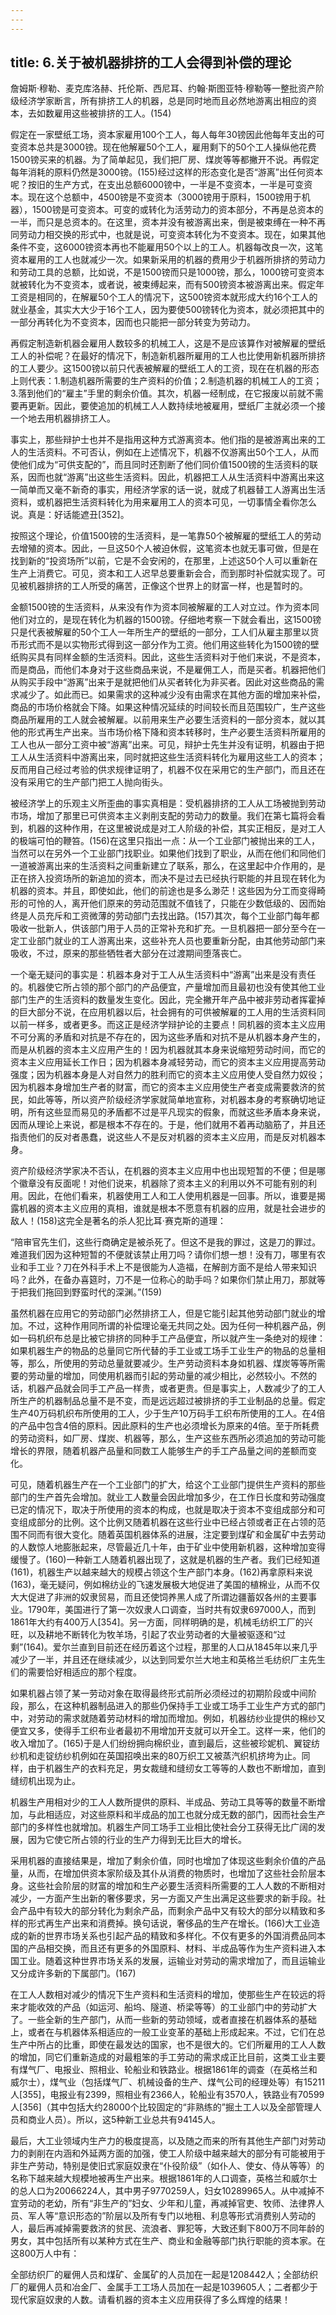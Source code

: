 ```yaml
---
---
---
```

title: 6.关于被机器排挤的工人会得到补偿的理论
---




詹姆斯·穆勒、麦克库洛赫、托伦斯、西尼耳、约翰·斯图亚特·穆勒等一整批资产阶级经济学家断言，所有排挤工人的机器，总是同时地而且必然地游离出相应的资本，去如数雇用这些被排挤的工人。(154)

假定在一家壁纸工场，资本家雇用100个工人，每人每年30镑因此他每年支出的可变资本总共是3000镑。现在他解雇50个工人，雇用剩下的50个工人操纵他花费1500镑买来的机器。为了简单起见，我们把厂房、煤炭等等都撇开不说。再假定每年消耗的原料仍然是3000镑。(155)经过这样的形态变化是否“游离”出任何资本呢？按旧的生产方式，在支出总额6000镑中，一半是不变资本，一半是可变资本。现在这个总额中，4500镑是不变资本（3000镑用于原料，1500镑用于机器），1500镑是可变资本。可变的或转化为活劳动力的资本部分，不再是总资本的一半，而只是总资本的。在这里，资本并没有被游离出来，倒是被束缚在一种不再同劳动力相交换的形式中，也就是说，可变资本转化为不变资本。现在，如果其他条件不变，这6000镑资本再也不能雇用50个以上的工人。机器每改良一次，这笔资本雇用的工人也就减少一次。如果新采用的机器的费用少于机器所排挤的劳动力和劳动工具的总额，比如说，不是1500镑而只是1000镑，那么，1000镑可变资本就被转化为不变资本，或者说，被束缚起来，而有500镑资本被游离出来。假定年工资是相同的，在解雇50个工人的情况下，这500镑资本就形成大约16个工人的就业基金，其实大大少于16个工人，因为要使500镑转化为资本，就必须把其中的一部分再转化为不变资本，因而也只能把一部分转变为劳动力。

再假定制造新机器会雇用人数较多的机械工人，这是不是应该算作对被解雇的壁纸工人的补偿呢？在最好的情况下，制造新机器所雇用的工人也比使用新机器所排挤的工人要少。这1500镑以前只代表被解雇的壁纸工人的工资，现在在机器的形态上则代表：1.制造机器所需要的生产资料的价值；2.制造机器的机械工人的工资；3.落到他们的“雇主”手里的剩余价值。其次，机器一经制成，在它报废以前就不需要再更新。因此，要使追加的机械工人人数持续地被雇用，壁纸厂主就必须一个接一个地去用机器排挤工人。

事实上，那些辩护士也并不是指用这种方式游离资本。他们指的是被游离出来的工人的生活资料。不可否认，例如在上述情况下，机器不仅游离出50个工人，从而使他们成为“可供支配的”，而且同时还割断了他们同价值1500镑的生活资料的联系，因而也就“游离”出这些生活资料。因此，机器把工人从生活资料中游离出来这一简单而又毫不新奇的事实，用经济学家的话一说，就成了机器替工人游离出生活资料，或机器把生活资料转化为用来雇用工人的资本可见，一切事情全看你怎么说。真是：好话能遮丑[352]。

按照这个理论，价值1500镑的生活资料，是一笔靠50个被解雇的壁纸工人的劳动去增殖的资本。因此，一旦这50个人被迫休假，这笔资本也就无事可做，但是在找到新的“投资场所”以前，它是不会安闲的，在那里，上述这50个人可以重新在生产上消费它。可见，资本和工人迟早总要重新会合，而到那时补偿就实现了。可见被机器排挤的工人所受的痛苦，正像这个世界上的财富一样，也是暂时的。





金额1500镑的生活资料，从来没有作为资本同被解雇的工人对立过。作为资本同他们对立的，是现在转化为机器的1500镑。仔细地考察一下就会看出，这1500镑只是代表被解雇的50个工人一年所生产的壁纸的一部分，工人们从雇主那里以货币形式而不是以实物形式得到这一部分作为工资。他们用这些转化为1500镑的壁纸购买具有同样金额的生活资料。因此，这些生活资料对于他们来说，不是资本，而是商品，而他们本身对于这些商品来说，不是雇佣工人，而是买者。机器把他们从购买手段中“游离”出来于是就把他们从买者转化为非买者。因此对这些商品的需求减少了。如此而已。如果需求的这种减少没有由需求在其他方面的增加来补偿，商品的市场价格就会下降。如果这种情况延续的时间较长而且范围较广，生产这些商品所雇用的工人就会被解雇。以前用来生产必要生活资料的一部分资本，就以其他的形式再生产出来。当市场价格下降和资本转移时，生产必要生活资料所雇用的工人也从一部分工资中被“游离”出来。可见，辩护士先生并没有证明，机器由于把工人从生活资料中游离出来，同时就把这些生活资料转化为雇用这些工人的资本；反而用自己经过考验的供求规律证明了，机器不仅在采用它的生产部门，而且还在没有采用它的生产部门把工人抛向街头。

被经济学上的乐观主义所歪曲的事实真相是：受机器排挤的工人从工场被抛到劳动市场，增加了那里已可供资本主义剥削支配的劳动力的数量。我们在第七篇将会看到，机器的这种作用，在这里被说成是对工人阶级的补偿，其实正相反，是对工人的极端可怕的鞭笞。(156)在这里只指出一点：从一个工业部门被抛出来的工人，当然可以在另外一个工业部门找职业。如果他们找到了职业，从而在他们和同他们一道被游离出来的生活资料之间重新建立了联系，那么，在这里起中介作用的，是正在挤入投资场所的新追加的资本，而决不是过去已经执行职能的并且现在转化为机器的资本。并且，即使如此，他们的前途也是多么渺茫！这些因为分工而变得畸形的可怜的人，离开他们原来的劳动范围就不值钱了，只能在少数低级的、因而始终是人员充斥和工资微薄的劳动部门去找出路。(157)其次，每个工业部门每年都吸收一批新人，供该部门用于人员的正常补充和扩充。一旦机器把一部分至今在一定工业部门就业的工人游离出来，这些补充人员也要重新分配，由其他劳动部门来吸收，不过，原来的那些牺牲者大部分在过渡期间堕落丧亡。

一个毫无疑问的事实是：机器本身对于工人从生活资料中“游离”出来是没有责任的。机器使它所占领的那个部门的产品便宜，产量增加而且最初也没有使其他工业部门生产的生活资料的数量发生变化。因此，完全撇开年产品中被非劳动者挥霍掉的巨大部分不说，在应用机器以后，社会拥有的可供被解雇的工人用的生活资料同以前一样多，或者更多。而这正是经济学辩护论的主要点！同机器的资本主义应用不可分离的矛盾和对抗是不存在的，因为这些矛盾和对抗不是从机器本身产生的，而是从机器的资本主义应用产生的！因为机器就其本身来说缩短劳动时间，而它的资本主义应用延长工作日；因为机器本身减轻劳动，而它的资本主义应用提高劳动强度；因为机器本身是人对自然力的胜利而它的资本主义应用使人受自然力奴役；因为机器本身增加生产者的财富，而它的资本主义应用使生产者变成需要救济的贫民，如此等等，所以资产阶级经济学家就简单地宣称，对机器本身的考察确切地证明，所有这些显而易见的矛盾都不过是平凡现实的假象，而就这些矛盾本身来说，因而从理论上来说，都是根本不存在的。于是，他们就用不着再动脑筋了，并且还指责他们的反对者愚蠢，说这些人不是反对机器的资本主义应用，而是反对机器本身。

资产阶级经济学家决不否认，在机器的资本主义应用中也出现短暂的不便；但是哪个徽章没有反面呢！对他们说来，机器除了资本主义的利用以外不可能有别的利用。因此，在他们看来，机器使用工人和工人使用机器是一回事。所以，谁要是揭露机器的资本主义应用的真相，谁就是根本不愿意有机器的应用，就是社会进步的敌人！(158)这完全是著名的杀人犯比耳·赛克斯的道理：

“陪审官先生们，这些行商确定是被杀死了。但这不是我的罪过，这是刀的罪过。难道我们因为这种短暂的不便就该禁止用刀吗？请你们想一想！没有刀，哪里有农业和手工业？刀在外科手术上不是很能为人造福，在解剖方面不是给人带来知识吗？此外，在备办喜筵时，刀不是一位称心的助手吗？如果你们禁止用刀，那就等于把我们拖回到野蛮时代的深渊。”(159)

虽然机器在应用它的劳动部门必然排挤工人，但是它能引起其他劳动部门就业的增加。不过，这种作用同所谓的补偿理论毫无共同之处。因为任何一种机器产品，例如一码机织布总是比被它排挤的同种手工产品便宜，所以就产生一条绝对的规律：如果机器生产的物品的总量同它所代替的手工业或工场手工业生产的物品的总量相等，那么，所使用的劳动总量就要减少。生产劳动资料本身如机器、煤炭等等所需要的劳动量的增加，同使用机器而引起的劳动量的减少相比，必然较小。不然的话，机器产品就会同手工产品一样贵，或者更贵。但是事实上，人数减少了的工人所生产的机器制品总量不是不变，而是远远超过被排挤的手工业制品的总量。假定生产40万码机织布所使用的工人，少于生产10万码手工织布所使用的工人。在4倍的产品中包含4倍的原料。因此原料的生产也必须增长为原来的4倍。至于所耗费的劳动资料，如厂房、煤炭、机器等，那么，生产这些东西所必须追加的劳动可能增长的界限，随着机器产品量和同数工人能够生产的手工产品量之间的差额而变化。

可见，随着机器生产在一个工业部门的扩大，给这个工业部门提供生产资料的那些部门的生产首先会增加。就业工人数量会因此增加多少，在工作日长度和劳动强度已定的情况下，取决于所使用的资本的构成，也就是取决于资本不变组成部分和可变组成部分的比例。这个比例又随着机器在这些行业中已经占领或者正在占领的范围不同而有很大变化。随着英国机器体系的进展，注定要到煤矿和金属矿中去劳动的人数惊人地膨胀起来，尽管最近几十年，由于矿业中使用新机器，这种增加变得缓慢了。(160)一种新工人随着机器出现了，这就是机器的生产者。我们已经知道(161)，机器生产以越来越大的规模占领这个生产部门本身。(162)再拿原料来说(163)，毫无疑问，例如棉纺业的飞速发展极大地促进了美国的植棉业，从而不仅大大促进了非洲的奴隶贸易，而且还使饲养黑人成了所谓边疆蓄奴各州的主要事业。1790年，美国进行了第一次奴隶人口调查，当时共有奴隶697000人，而到1861年大约有400万人[354]。另一方面，同样明确的是，机械毛纺织工厂的兴旺，以及耕地不断转化为牧羊场，引起了农业劳动者的大量被驱逐和“过剩”(164)。爱尔兰直到目前还在经历着这个过程，那里的人口从1845年以来几乎减少了一半，并且还在继续减少，以达到同爱尔兰大地主和英格兰毛纺织厂主先生们的需要恰好相适应的那个程度。

如果机器占领了某一劳动对象在取得最终形式前所必须经过的初期阶段或中间阶段，那么，在这种机器制品进入的那些仍保持手工业或工场手工业生产方式的部门中，对劳动的需求就随着劳动材料的增加而增加。例如，机器纺纱业提供的棉纱又便宜又多，使得手工织布业者最初不用增加开支就可以开全工。这样一来，他们的收入增加了。(165)于是人们纷纷拥向棉织业，直到最后，这些被珍妮机、翼锭纺纱机和走锭纺纱机例如在英国招唤出来的80万织工又被蒸汽织机挤垮为止。同样，由于机器生产的衣料充足，男女裁缝和缝纫女工等等的人数也不断增加，直到缝纫机出现为止。

机器生产用相对少的工人人数所提供的原料、半成品、劳动工具等等的数量不断增加，与此相适应，对这些原料和半成品的加工也就分成无数的部门，因而社会生产部门的多样性也就增加。机器生产同工场手工业相比使社会分工获得无比广阔的发展，因为它使它所占领的行业的生产力得到无比巨大的增长。

采用机器的直接结果是，增加了剩余价值，同时也增加了体现这些剩余价值的产品量，从而，在增加供资本家阶级及其仆从消费的物质时，也增加了这些社会阶层本身。这些社会阶层的财富的增加和生产必要生活资料所需要的工人人数的不断相对减少，一方面产生出新的奢侈要求，另一方面又产生出满足这些要求的新手段。社会产品中有较大的部分转化为剩余产品，而剩余产品中又有较大的部分以精致和多样的形式再生产出来和消费掉。换句话说，奢侈品的生产在增长。(166)大工业造成的新的世界市场关系也引起产品的精致和多样化。不仅有更多的外国消费品同本国的产品相交换，而且还有更多的外国原料、材料、半成品等作为生产资料进入本国工业。随着这种世界市场关系的发展，运输业对劳动的需求增加了，而且运输业又分成许多新的下属部门。(167)

在工人人数相对减少的情况下生产资料和生活资料的增加，使那些生产在较远的将来才能收效的产品（如运河、船坞、隧道、桥梁等等）的工业部门中的劳动扩大了。一些全新的生产部门，从而一些新的劳动领域，或者直接在机器体系的基础上，或者在与机器体系相适应的一般工业变革的基础上形成起来。不过，它们在总生产中所占的比重，即使在最发达的国家，也不是很大的。它们所雇用的工人人数的增加，同它们重新造成的对最粗笨的手工劳动的需求成正比目前，这类工业主要有煤气厂、电报业、照相业、轮船业和铁路业。根据1861年的调查（在英格兰和威尔士），煤气业（包括煤气厂、机械设备的生产、煤气公司的经理处等）有15211人[355]，电报业有2399，照相业有2366人，轮船业有3570人，铁路业有70599人[356]（其中包括大约28000个比较固定的“非熟练的”掘土工人以及全部管理人员和商业人员）。所以，这5种新工业总共有94145人。

最后，大工业领域内生产力的极度提高，以及随之而来的所有其他生产部门对劳动力的剥削在内涵和外延两方面的加强，使工人阶级中越来越大的部分有可能被用于非生产劳动，特别是使旧式家庭奴隶在“仆役阶级”（如仆人、使女、侍从等等）的名称下越来越大规模地被再生产出来。根据1861年的人口调查，英格兰和威尔士的总人口为20066224人，其中男子9770259人，妇女10289965人。从中减掉不宜劳动的老幼，所有“非生产的”妇女、少年和儿童，再减掉官吏、牧师、法律界人员、军人等“意识形态的”阶层以及所有专门以地租、利息等形式消费别人劳动的人，最后再减掉需要救济的贫民、流浪者、罪犯等，大致还剩下800万不同年龄的男女，其中包括所有以某种方式在生产、商业和金融等部门执行职能的资本家。在这800万人中有：



全部纺织厂的雇佣人员和煤矿、金属矿的人员加在一起是1208442人；全部纺织厂的雇佣人员和冶金厂、金属手工工场人员加在一起是1039605人；二者都少于现代家庭奴隶的人数。请看机器的资本主义应用获得了多么辉煌的结果！